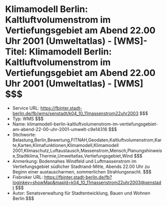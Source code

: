 # Klimamodell Berlin: Kaltluftvolumenstrom im Vertiefungsgebiet am Abend 22.00 Uhr 2001 (Umweltatlas) - [WMS]- Titel: Klimamodell Berlin: Kaltluftvolumenstrom im Vertiefungsgebiet am Abend 22.00 Uhr 2001 (Umweltatlas) - [WMS] $$$
- Service URL: https://fbinter.stadt-berlin.de/fb/wms/senstadt/k04_10_11massenstrom22uhr2003 $$$
- Typ: WMS $$$
- Name: klimamodell-berlin-kaltluftvolumenstrom-im-vertiefungsgebiet-am-abend-22-00-uhr-2001-umwelt-c9e14316 $$$
- Stichworte: Belastung,Berlin,Bewertung,FITNAH,Geodaten,Kaltluftvolumenstrom,Karte,Karten,Klimafunktionen,Klimamodell,Klimamodell 2001,Klimaschutz,Luftaustausch,Massenstrom,Mensch,Planungshinweise,Stadtklima,Thermie,Umweltatlas,Vertiefungsgebiet,Wind $$$
- Anmerkung: Bodennahes Windfeld und Luftmassenstrom im Vertiefungsgebiet südlicher Stadtrand-Mitte, Abends 22.00 Uhr zu Beginn einer austauscharmen, sommerlichen Strahlungsnacht. $$$
- Fisbroker URL: https://fbinter.stadt-berlin.de/fb?loginkey=showMap&mapId=k04_10_11massenstrom22uhr2003@senstadt $$$
- Autor: Senatsverwaltung für Stadtentwicklung, Bauen und Wohnen Berlin $$$
